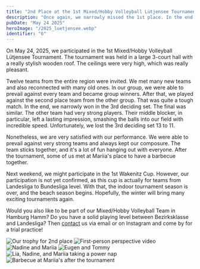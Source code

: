 ---
title: "2nd Place at the 1st Mixed/Hobby Volleyball Lütjensee Tournament"
description: "Once again, we narrowly missed the 1st place. In the end, we lost the 3rd deciding set 13 to 11. Nevertheless, we are satisfied with our performance!"
pubDate: "May 24 2025"
heroImage: "/2025_luetjensee.webp"
identifier: "6"
---

On May 24, 2025, we participated in the 1st Mixed/Hobby Volleyball Lütjensee Tournament.
The tournament was held in a large 3-court hall with a really stylish wooden roof.
The ceilings were very high, which was really pleasant.

Twelve teams from the entire region were invited.
We met many new teams and also reconnected with many old ones.
In our group, we were able to prevail against every team and became group winners.
After that, we played against the second place team from the other group.
That was quite a tough match.
In the end, we narrowly won in the 3rd deciding set.
The final was similar.
The other team had very strong players.
Their middle blocker, in particular, left a lasting impression, smashing the balls into our field with incredible speed.
Unfortunately, we lost the 3rd deciding set 13 to 11.

Nonetheless, we are very satisfied with our performance.
We were able to prevail against very strong teams and always kept our composure.
The team sticks together, and it's a lot of fun hanging out with everyone.
After the tournament, some of us met at Mariia's place to have a barbecue together.

Next weekend, we might participate in the 1st Wakenitz Cup.
However, our participation is not yet confirmed, as this cup is actually for teams from Landesliga to Bundesliga level.
With that, the indoor tournament season is over, and the beach season begins.
Hopefully, the winter will bring many exciting tournaments again.

Would you also like to be part of our Mixed/Hobby Volleyball Team in Hamburg Hamm?
Do you have a solid playing level between Bezirksklasse and Landesliga?
Then [contact](/en/contact/) us via email or on Instagram and come by for a trial practice!

![Our trophy for 2nd place](/2025_luetjensee_pokal.webp)
![First-person perspective video](/2025_luetjensee_2.webp)
![Nadine and Mariia](/2025_luetjensee_3.webp)
![Eugen and Tommy](/2025_luetjensee_4.webp)
![Lia, Nadine, and Mariia taking a power nap](/2025_luetjensee_5.webp)
![Barbecue at Mariia's after the tournament](/2025_luetjensee_6.webp)